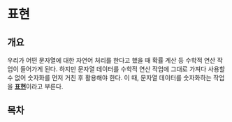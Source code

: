
# 표현

## 개요

우리가 어떤 문자열에 대한 자연어 처리를 한다고 했을 때 확률 계산 등 수학적 연산 작업이 들어가게 된다.
하지만 문자열 데이터를 수학적 연산 작업에 그대로 가져다 사용할 수 없어 숫자화를 먼저 거친 후 활용해야 한다.
이 때, 문자열 데이터를 숫자화하는 작업을 <ins>**표현**</ins>이라고 부른다.

## 목차

<Cards>
  <Card title="원-핫 인코딩" href="/nlp/representation/one-hot-encoding" />
</Cards>
